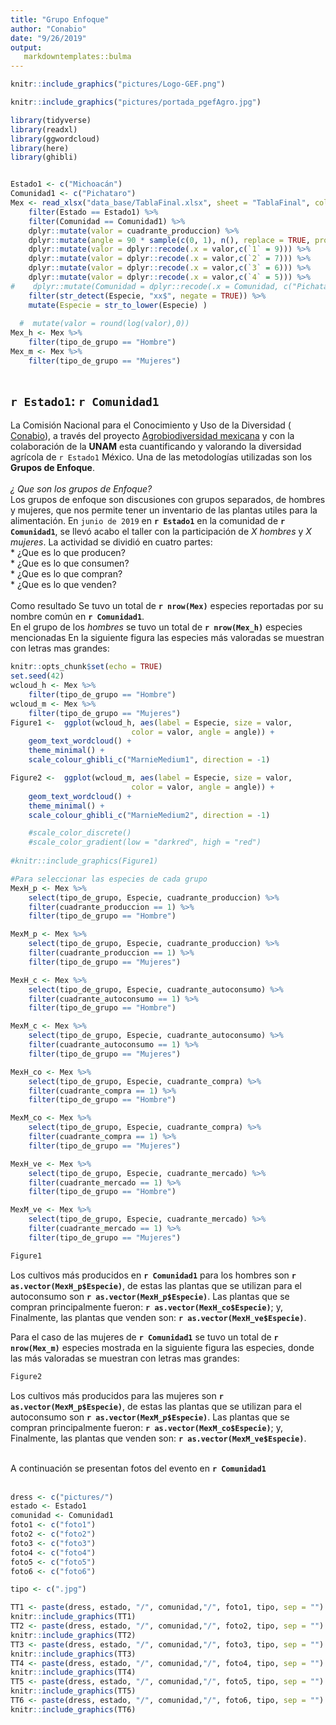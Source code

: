 ```yaml
---
title: "Grupo Enfoque"
author: "Conabio"
date: "9/26/2019"
output:
   markdowntemplates::bulma
---
```

```r
knitr::include_graphics("pictures/Logo-GEF.png")
```

```r
knitr::include_graphics("pictures/portada_pgefAgro.jpg")
```

```r
library(tidyverse)
library(readxl)
library(ggwordcloud)
library(here)
library(ghibli)


Estado1 <- c("Michoacán")
Comunidad1 <- c("Pichataro")
Mex <- read_xlsx("data_base/TablaFinal.xlsx", sheet = "TablaFinal", col_names = T) %>%
    filter(Estado == Estado1) %>% 
    filter(Comunidad == Comunidad1) %>% 
    dplyr::mutate(valor = cuadrante_produccion) %>% 
    dplyr::mutate(angle = 90 * sample(c(0, 1), n(), replace = TRUE, prob = c(60, 40))) %>% 
    dplyr::mutate(valor = dplyr::recode(.x = valor,c(`1` = 9))) %>% 
    dplyr::mutate(valor = dplyr::recode(.x = valor,c(`2` = 7))) %>% 
    dplyr::mutate(valor = dplyr::recode(.x = valor,c(`3` = 6))) %>% 
    dplyr::mutate(valor = dplyr::recode(.x = valor,c(`4` = 5))) %>%
#    dplyr::mutate(Comunidad = dplyr::recode(.x = Comunidad, c("Pichataro" == #'Pichátaro'))) %>% 
    filter(str_detect(Especie, "xx$", negate = TRUE)) %>% 
    mutate(Especie = str_to_lower(Especie) )
    
  #  mutate(valor = round(log(valor),0))
Mex_h <- Mex %>% 
    filter(tipo_de_grupo == "Hombre")
Mex_m <- Mex %>% 
    filter(tipo_de_grupo == "Mujeres")
    
```

`r Estado1`: `r Comunidad1`
------

La Comisión Nacional para el Conocimiento y Uso de la Diversidad ( [Conabio](https://www.gob.mx/conabio)), a través del proyecto [Agrobiodiversidad mexicana](https://www.biodiversidad.gob.mx/biodiversidad/agrobiodiversidad_pgef.html) y con la colaboración de la **UNAM** esta cuantificando y valorando la diversidad agrícola de `r Estado1` México. Una de las metodologías utilizadas son los **Grupos de Enfoque**.  
\
*¿ Que son los grupos de Enfoque?*  
Los grupos de enfoque son discusiones con grupos separados, de hombres y mujeres, que nos permite tener un inventario de las plantas utiles para la alimentación. 
En  `junio de 2019` en **`r Estado1`** en la comunidad de **`r Comunidad1`**, se llevó acabo el taller con la participación de *X hombres* y *X mujeres*. La actividad se dividió en cuatro partes:  
* ¿Que es lo que producen?  
* ¿Que es lo que consumen?  
* ¿Que es lo que compran?  
* ¿Que es lo que venden?  
\
Como resultado Se tuvo un total de **`r nrow(Mex)`** especies reportadas por su nombre común en **`r Comunidad1`**.   
En el grupo de los *hombres* se tuvo un total de  **`r nrow(Mex_h)`** especies mencionadas En la siguiente figura las especies más valoradas se muestran con letras mas grandes:

```r
knitr::opts_chunk$set(echo = TRUE)
set.seed(42)
wcloud_h <- Mex %>% 
    filter(tipo_de_grupo == "Hombre")
wcloud_m <- Mex %>% 
    filter(tipo_de_grupo == "Mujeres")
Figure1 <-  ggplot(wcloud_h, aes(label = Especie, size = valor,
                           color = valor, angle = angle)) +
    geom_text_wordcloud() +
    theme_minimal() +
    scale_colour_ghibli_c("MarnieMedium1", direction = -1)

Figure2 <-  ggplot(wcloud_m, aes(label = Especie, size = valor,
                           color = valor, angle = angle)) +
    geom_text_wordcloud() +
    theme_minimal() +
    scale_colour_ghibli_c("MarnieMedium2", direction = -1)

    #scale_color_discrete()
    #scale_color_gradient(low = "darkred", high = "red")
    
#knitr::include_graphics(Figure1)
```

```r
#Para seleccionar las especies de cada grupo
MexH_p <- Mex %>% 
    select(tipo_de_grupo, Especie, cuadrante_produccion) %>% 
    filter(cuadrante_produccion == 1) %>% 
    filter(tipo_de_grupo == "Hombre")

MexM_p <- Mex %>% 
    select(tipo_de_grupo, Especie, cuadrante_produccion) %>% 
    filter(cuadrante_produccion == 1) %>% 
    filter(tipo_de_grupo == "Mujeres")

MexH_c <- Mex %>% 
    select(tipo_de_grupo, Especie, cuadrante_autoconsumo) %>% 
    filter(cuadrante_autoconsumo == 1) %>% 
    filter(tipo_de_grupo == "Hombre")

MexM_c <- Mex %>% 
    select(tipo_de_grupo, Especie, cuadrante_autoconsumo) %>% 
    filter(cuadrante_autoconsumo == 1) %>% 
    filter(tipo_de_grupo == "Mujeres")

MexH_co <- Mex %>% 
    select(tipo_de_grupo, Especie, cuadrante_compra) %>% 
    filter(cuadrante_compra == 1) %>% 
    filter(tipo_de_grupo == "Hombre")

MexM_co <- Mex %>% 
    select(tipo_de_grupo, Especie, cuadrante_compra) %>% 
    filter(cuadrante_compra == 1) %>% 
    filter(tipo_de_grupo == "Mujeres")

MexH_ve <- Mex %>% 
    select(tipo_de_grupo, Especie, cuadrante_mercado) %>% 
    filter(cuadrante_mercado == 1) %>% 
    filter(tipo_de_grupo == "Hombre")

MexM_ve <- Mex %>% 
    select(tipo_de_grupo, Especie, cuadrante_mercado) %>% 
    filter(cuadrante_mercado == 1) %>% 
    filter(tipo_de_grupo == "Mujeres")

```

```r
Figure1
```
Los cultivos más producidos en **`r Comunidad1`** para los hombres son **`r as.vector(MexH_p$Especie) `**, de estas las plantas que se utilizan para el autoconsumo son **`r as.vector(MexH_p$Especie) `**. Las plantas que se compran principalmente fueron: **`r as.vector(MexH_co$Especie) `**; y, Finalmente, las plantas que venden son: **`r as.vector(MexH_ve$Especie) `**.  

Para el caso de las mujeres de **`r Comunidad1`** se tuvo un total de  **`r nrow(Mex_m)`** especies mostrada en la siguiente figura las especies, donde las más valoradas se muestran con letras mas grandes:

```r
Figure2
```
Los cultivos más producidos para las mujeres son **`r as.vector(MexM_p$Especie) `**, de estas las plantas que se utilizan para el autoconsumo son **`r as.vector(MexM_p$Especie) `**. Las plantas que se compran principalmente fueron: **`r as.vector(MexM_co$Especie) `**; y, Finalmente, las plantas que venden son: **`r as.vector(MexM_ve$Especie) `**.  

\
A continuación se presentan fotos del evento en **`r Comunidad1`**
\
\
```r
dress <- c("pictures/")
estado <- Estado1
comunidad <- Comunidad1
foto1 <- c("foto1")
foto2 <- c("foto2")
foto3 <- c("foto3")
foto4 <- c("foto4")
foto5 <- c("foto5")
foto6 <- c("foto6")

tipo <- c(".jpg")

TT1 <- paste(dress, estado, "/", comunidad,"/", foto1, tipo, sep = "")
knitr::include_graphics(TT1)
TT2 <- paste(dress, estado, "/", comunidad,"/", foto2, tipo, sep = "")
knitr::include_graphics(TT2)
TT3 <- paste(dress, estado, "/", comunidad,"/", foto3, tipo, sep = "")
knitr::include_graphics(TT3)
TT4 <- paste(dress, estado, "/", comunidad,"/", foto4, tipo, sep = "")
knitr::include_graphics(TT4)
TT5 <- paste(dress, estado, "/", comunidad,"/", foto5, tipo, sep = "")
knitr::include_graphics(TT5)
TT6 <- paste(dress, estado, "/", comunidad,"/", foto6, tipo, sep = "")
knitr::include_graphics(TT6)

```


